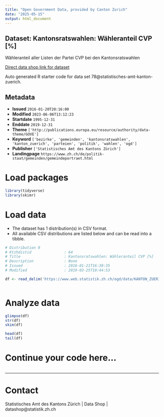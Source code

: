 ```yaml
---
title: "Open Government Data, provided by Canton Zurich"
date: "2025-05-15"
output: html_document
---
```


## Dataset: Kantonsratswahlen: Wähleranteil CVP [%]

Wähleranteil aller Listen der Partei CVP bei den Kantonsratswahlen

[Direct data shop link for dataset](https://www.zh.ch/de/politik-staat/statistik-daten/datenkatalog.html#/datasets/78@statistisches-amt-kanton-zuerich)

Auto generated R starter code for data set 78@statistisches-amt-kanton-zuerich.

## Metadata

- **Issued** `2016-01-20T20:16:00`
- **Modified** `2023-06-06T13:12:23`
- **Startdate** `1995-12-31`
- **Enddate** `2019-12-31`
- **Theme** `['http://publications.europa.eu/resource/authority/data-theme/GOVE']`
- **Keyword** `['bezirke', 'gemeinden', 'kantonsratswahlen', 'kanton_zuerich', 'parteien', 'politik', 'wahlen', 'ogd']`
- **Publisher** `['Statistisches Amt des Kantons Zürich']`
- **Landingpage** `https://www.zh.ch/de/politik-staat/gemeinden/gemeindeportraet.html`


# Load packages

```r

library(tidyverse)
library(skimr)

```

# Load data

-   The dataset has 1 distribution(s) in CSV format.
-   All available CSV distributions are listed below and can be read into a tibble.

```r

# Distribution 0
# Ktzhdistid               : 64
# Title                    : Kantonsratswahlen: Wähleranteil CVP [%]
# Description              : None
# Issued                   : 2016-01-21T16:30:35
# Modified                 : 2019-03-25T10:44:53

df <- read_delim('https://www.web.statistik.zh.ch/ogd/data/KANTON_ZUERICH_114.csv')



```

# Analyze data

```r

glimpse(df)
str(df)
skim(df)

head(df)
tail(df)

```

# Continue your code here...

```r

```

------------------------------------------------------------------------

# Contact

Statistisches Amt des Kantons Zürich | Data Shop | datashop@statistik.zh.ch
